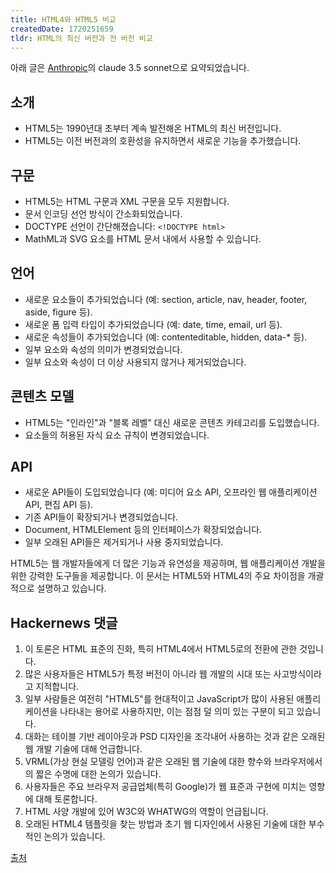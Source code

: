 ```yaml
---
title: HTML4와 HTML5 비교
createdDate: 1720251659
tldr: HTML의 최신 버전과 전 버전 비교
---
```

아래 글은 [Anthropic](https://anthropic.com)의 claude 3.5 sonnet으로 요약되었습니다.

## 소개
- HTML5는 1990년대 초부터 계속 발전해온 HTML의 최신 버전입니다.
- HTML5는 이전 버전과의 호환성을 유지하면서 새로운 기능을 추가했습니다.
## 구문
- HTML5는 HTML 구문과 XML 구문을 모두 지원합니다.
- 문서 인코딩 선언 방식이 간소화되었습니다.
- DOCTYPE 선언이 간단해졌습니다: `<!DOCTYPE html>`
- MathML과 SVG 요소를 HTML 문서 내에서 사용할 수 있습니다.
## 언어
- 새로운 요소들이 추가되었습니다 (예: section, article, nav, header, footer, aside, figure 등).
- 새로운 폼 입력 타입이 추가되었습니다 (예: date, time, email, url 등).
- 새로운 속성들이 추가되었습니다 (예: contenteditable, hidden, data-* 등).
- 일부 요소와 속성의 의미가 변경되었습니다.
- 일부 요소와 속성이 더 이상 사용되지 않거나 제거되었습니다.
## 콘텐츠 모델
- HTML5는 "인라인"과 "블록 레벨" 대신 새로운 콘텐츠 카테고리를 도입했습니다.
- 요소들의 허용된 자식 요소 규칙이 변경되었습니다.
## API
- 새로운 API들이 도입되었습니다 (예: 미디어 요소 API, 오프라인 웹 애플리케이션 API, 편집 API 등).
- 기존 API들이 확장되거나 변경되었습니다.
- Document, HTMLElement 등의 인터페이스가 확장되었습니다.
- 일부 오래된 API들은 제거되거나 사용 중지되었습니다.

HTML5는 웹 개발자들에게 더 많은 기능과 유연성을 제공하며, 웹 애플리케이션 개발을 위한 강력한 도구들을 제공합니다. 이 문서는 HTML5와 HTML4의 주요 차이점을 개괄적으로 설명하고 있습니다.

## Hackernews 댓글

1. 이 토론은 HTML 표준의 진화, 특히 HTML4에서 HTML5로의 전환에 관한 것입니다.
2. 많은 사용자들은 HTML5가 특정 버전이 아니라 웹 개발의 시대 또는 사고방식이라고 지적합니다.
3. 일부 사람들은 여전히 "HTML5"를 현대적이고 JavaScript가 많이 사용된 애플리케이션을 나타내는 용어로 사용하지만, 이는 점점 덜 의미 있는 구분이 되고 있습니다.
4. 대화는 테이블 기반 레이아웃과 PSD 디자인을 조각내어 사용하는 것과 같은 오래된 웹 개발 기술에 대해 언급합니다.
5. VRML(가상 현실 모델링 언어)과 같은 오래된 웹 기술에 대한 향수와 브라우저에서의 짧은 수명에 대한 논의가 있습니다.
6. 사용자들은 주요 브라우저 공급업체(특히 Google)가 웹 표준과 구현에 미치는 영향에 대해 토론합니다.
7. HTML 사양 개발에 있어 W3C와 WHATWG의 역할이 언급됩니다.
8. 오래된 HTML4 템플릿을 찾는 방법과 초기 웹 디자인에서 사용된 기술에 대한 부수적인 논의가 있습니다.

[출처](https://news.ycombinator.com/item?id=40887480)